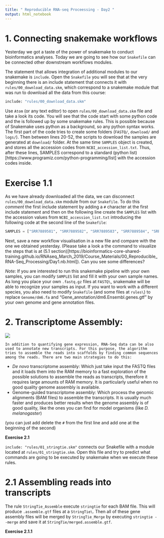 ```yaml
---
title: " Reproducible RNA-seq Proceessing - Day2 "
output: html_notebook
---
```


# 1. Connecting snakemake workflows  

Yesterday we got a taste of the power of snakemake to conduct bioinformatics analyses. Today we are going to see how our `Snakefile` can be connected other downstream workflows modules. 

The statement that allows integration of additional modules to our snakemake is `include`. Open the `Snakefile` you will see that at the very beginning there is an include statement that connects it with `rules/00_download_data.skm`, which correspond to a snakemake module that was run to download all the data from this course:

```python
include: "rules/00_download_data.skm"
``` 

Use `Atom` (or any text editor) to open `rules/00_download_data.skm` file and take a look its code. You will see that the code start with some python code and the is followed up by some snakemake rules. This is possible because of Snakemake uses python as a background, so any python syntax works. The first part of the code tries to create some folders (`FASTQ/`, `download/` and `logs/`). Then between lines 20-52, the scripts to download the samples are generated at `download/` folder. At the same time `SAMPLES` object is created, and stores all the accession codes from `NCBI_accession_list.txt`. Thus, after these lines, SAMPLES correspond to a standard (python list)[https://www.programiz.com/python-programming/list] with the accession codes inside.

# Exercise 1.1

As we have already downloaded all the data, we can disconnect `rules/00_download_data.skm` module from our `Snakefile`. To do this *comment* the first include statement by adding a `#` character at the first include statement and then on the following line create the `SAMPLES` list with the accession values from `NCBI_accession_list.txt` introducing the following code at the second line of the `Snakefile`:

```python
SAMPLES = ["SRR7889581", "SRR7889582", "SRR7889583", "SRR7889584", "SRR7889585", "SRR7889597", "SRR7889598", "SRR7889599", "SRR7889600"]
``` 
Next, save a new workflow visualisation in a new file and compare with the one we obtained yesterday. (Please take a look a the command to visualize the steps that is at (5.1 section)[https://bioinformatics-core-shared-training.github.io/RNAseq_March_2019/Course_Materials/00_Reproducible_RNA-Seq_Processing/Day1.nb.html]). Can you see some differences? 

*Note:* If you are interested to run this snakemake pipeline with your own samples, you can modify `SAMPLES` list and fill it with your own sample names. As long you place your own `.fastq.gz` files at `FASTQ\`, snakemake will be able to recognize your samples as input. If you want to work with a different species, you also need to modify `Snakefile` (and some files at `rules\`) to replace `Genome/dm6.fa` and  "Gene_annotation/dm6.Ensembl.genes.gtf" by your own genome and gene annotation files.


# 2. Transcriptome Assembly:

 ![](http://2.bp.blogspot.com/-J0eXeoo5Soc/TdV9n6rhvLI/AAAAAAAAuEk/hNfo7zq7oT4/s1600/Assembly.png)

    In addition to quantifying gene expression, RNA-Seq data can be also used to annotate new transcripts. For this purpose, the algorithm tries to assemble the reads into scaffolds by finding common sequences among the reads. There are two main strategies to do this:
* *De novo* transcriptome assembly: Which just take input the FASTQ files and it loads them into the RAM memory to a fast exploration of the possible solutions to assemble the reads as transcripts, therefore it requires large amounts of RAM memory. It is particularly useful when no good quality genome assembly is available. 
* Genome-guided transcriptome assembly: Which process the genomic alignments (BAM files) to assemble the transcripts. It is usually much faster and produces better results when the genome assembly is of good quality, like the ones you can find for model organisms (like *D. melanogaster*)

(you can just add delete the `#` from the first line and add one at the beginning of the second)

**Exercise 2.1**

`include: "rules/01_stringtie.skm"` connects our Snakefile with a module located at `rules/01_stringtie.skm`. Open this file and try to predict what commands are going to be executed by snakemake when we execute these rules. 

# 2.1 Assembling reads into transcripts

The rule `StringTie_Assemble` execute `stringtie` for each BAM file. This will produce `.assemble.gtf` files at a `StringTie\`. Then all of these gene assembly files will be merged by `StringTie_Merge` by executing `stringtie --merge` and save it at `StringTie/merged.assemble.gtf`.

**Exercise 2.1.1**
